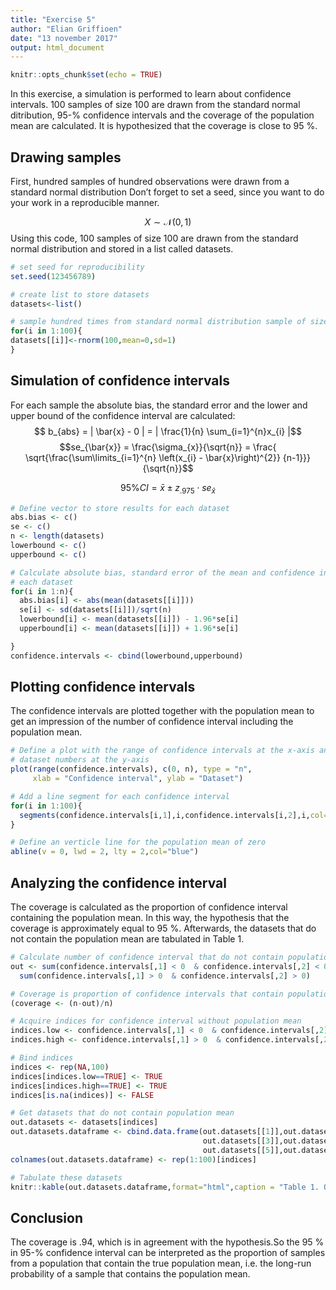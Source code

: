 ---
title: "Exercise 5"
author: "Elian Griffioen"
date: "13 november 2017"
output: html_document
---

```{r setup, include=FALSE}
knitr::opts_chunk$set(echo = TRUE)
```

In this exercise, a simulation is performed to learn about confidence intervals.
100 samples of size 100 are drawn from the standard normal ditribution,
95-% confidence intervals and the coverage of the population mean are 
calculated. It is hypothesized that the coverage is close 
to 95 %.

## Drawing samples

First, hundred samples of hundred observations were drawn from a standard normal distribution Don't forget to set a seed, since you want to do your work in a 
reproducible manner.

$$X \sim \mathcal{N}(0,\,1)$$
Using this code, 100 samples of size 100 are drawn from the standard normal
distribution and stored in a list called datasets.
```{r, echo=TRUE}
# set seed for reproducibility
set.seed(123456789)

# create list to store datasets
datasets<-list()

# sample hundred times from standard normal distribution sample of size 100
for(i in 1:100){
datasets[[i]]<-rnorm(100,mean=0,sd=1)
}
```

## Simulation of confidence intervals

For each sample the absolute bias, the standard error and the lower and upper
bound of the confidence interval are calculated:
$$ b_{abs} = | \bar{x} - 0 | = | \frac{1}{n} \sum_{i=1}^{n}x_{i} |$$ 
$$se_{\bar{x}} = \frac{\sigma_{x}}{\sqrt{n}} = \frac{ \sqrt{\frac{\sum\limits_{i=1}^{n} \left(x_{i} - \bar{x}\right)^{2}} {n-1}}}{\sqrt{n}}$$


$$ 95 \%CI = \bar{x} \pm z_{.975} \cdot se_{\bar{x}} $$
```{r measures, echo=TRUE}
# Define vector to store results for each dataset
abs.bias <- c()
se <- c()
n <- length(datasets)
lowerbound <- c()
upperbound <- c()

# Calculate absolute bias, standard error of the mean and confidence interval for
# each dataset
for(i in 1:n){
  abs.bias[i] <- abs(mean(datasets[[i]]))
  se[i] <- sd(datasets[[i]])/sqrt(n)
  lowerbound[i] <- mean(datasets[[i]]) - 1.96*se[i]
  upperbound[i] <- mean(datasets[[i]]) + 1.96*se[i]

}
confidence.intervals <- cbind(lowerbound,upperbound)
```



## Plotting confidence intervals

The confidence intervals are plotted together with the population mean to get
an impression of the number of confidence interval including the population 
mean.
```{r plot, echo=TRUE}
# Define a plot with the range of confidence intervals at the x-axis and the
# dataset numbers at the y-axis
plot(range(confidence.intervals), c(0, n), type = "n",
     xlab = "Confidence interval", ylab = "Dataset")

# Add a line segment for each confidence interval
for(i in 1:100){
  segments(confidence.intervals[i,1],i,confidence.intervals[i,2],i,col="darkorange")
}

# Define an verticle line for the population mean of zero
abline(v = 0, lwd = 2, lty = 2,col="blue")
```

## Analyzing the confidence interval

The coverage is calculated as the proportion of confidence interval containing
the population mean. In this way, the hypothesis that the coverage is 
approximately equal to 95 %. Afterwards, the datasets that do not contain the
population mean are tabulated in Table 1.

```{r}
# Calculate number of confidence interval that do not contain population mean
out <- sum(confidence.intervals[,1] < 0  & confidence.intervals[,2] < 0) + 
  sum(confidence.intervals[,1] > 0  & confidence.intervals[,2] > 0) 

# Coverage is proportion of confidence intervals that contain population mean
(coverage <- (n-out)/n)

# Acquire indices for confidence interval without population mean
indices.low <- confidence.intervals[,1] < 0  & confidence.intervals[,2] < 0
indices.high <- confidence.intervals[,1] > 0  & confidence.intervals[,2] > 0

# Bind indices 
indices <- rep(NA,100)
indices[indices.low==TRUE] <- TRUE
indices[indices.high==TRUE] <- TRUE
indices[is.na(indices)] <- FALSE

# Get datasets that do not contain population mean
out.datasets <- datasets[indices]
out.datasets.dataframe <- cbind.data.frame(out.datasets[[1]],out.datasets[[2]],
                                           out.datasets[[3]],out.datasets[[4]],
                                           out.datasets[[5]],out.datasets[[6]])
colnames(out.datasets.dataframe) <- rep(1:100)[indices]

# Tabulate these datasets
knitr::kable(out.datasets.dataframe,format="html",caption = "Table 1. Overview of datasets that do not contain population mean of zero")

```


## Conclusion

The coverage is .94, which is in agreement with the hypothesis.So the 95 % in 
95-% confidence interval can be interpreted as the proportion of samples from a
population that contain the true population mean, i.e. the long-run probability
of a sample that contains the population mean.